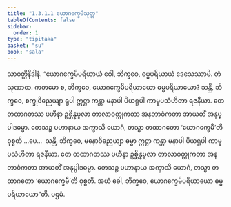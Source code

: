 ```yaml
---
title: "1.3.1.1 ယောဂက္ခေမိသုတ္တ"
tableOfContents: false
sidebar:
  order: 1
type: "tipitaka"
basket: "su"
book: "sala"
---
```



<DynamicBreadcrumb />

<Division number="104" book="sala">

<Paragraph number="551" book="sala">
သာဝတ္ထိနိဒါနံ. “ယောဂက္ခေမိပရိယာယံ ဝေါ, ဘိက္ခဝေ, ဓမ္မပရိယာယံ ဒေသေဿာမိ. တံ သုဏာထ. ကတမော စ, ဘိက္ခဝေ, ယောဂက္ခေမိပရိယာယော ဓမ္မပရိယာယော? သန္တိ, ဘိက္ခဝေ, စက္ခုဝိညေယျာ ရူပါ ဣဋ္ဌာ ကန္တာ မနာပါ ပိယရူပါ ကာမူပသံဟိတာ ရဇနီယာ. တေ တထာဂတဿ ပဟီနာ ဥစ္ဆိန္နမူလာ တာလာဝတ္ထုကတာ အနဘာဝံကတာ အာယတိံ အနုပ္ပါဒဓမ္မာ. တေသဉ္စ ပဟာနာယ အက္ခာသိ ယောဂံ, တသ္မာ တထာဂတော ‘ယောဂက္ခေမီ’တိ ဝုစ္စတိ …ပေ…  သန္တိ, ဘိက္ခဝေ, မနောဝိညေယျာ ဓမ္မာ ဣဋ္ဌာ ကန္တာ မနာပါ ပိယရူပါ ကာမူပသံဟိတာ ရဇနီယာ. တေ တထာဂတဿ ပဟီနာ ဥစ္ဆိန္နမူလာ တာလာဝတ္ထုကတာ အနဘာဝံကတာ အာယတိံ အနုပ္ပါဒဓမ္မာ. တေသဉ္စ ပဟာနာယ အက္ခာသိ ယောဂံ, တသ္မာ တထာဂတော ‘ယောဂက္ခေမီ’တိ ဝုစ္စတိ. အယံ ခေါ, ဘိက္ခဝေ, ယောဂက္ခေမိပရိယာယော ဓမ္မပရိယာယော”တိ.

</Paragraph>
</Division>

<Paragraph number="552" type="center" book="sala">
ပဌမံ.
</Paragraph>